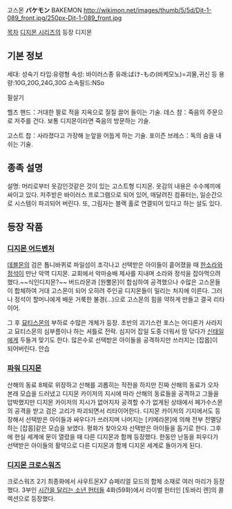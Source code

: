 고스몬
'''バケモン''' BAKEMON
http://wikimon.net/images/thumb/5/5d/Djt-1-089_front.jpg/250px-Djt-1-089_front.jpg

[[목차]]
[[디지몬 시리즈]]의 등장 디지몬

== 기본 정보 ==

세대: 성숙기
타입:유령형
속성: 바이러스종
유래:ばけ-もの(바케모노)=괴물,귀신 등
용량:10G,20G,24G,30G
소속필드:NSo

필살기

헬즈 핸드：거대한 팔로 적을 지옥으로 질질 끌어 들이는 기술.
데스 챰：죽음의 주문으로 저주를 건다. 보통 디지몬이라면 죽음의 방문하는 기술.

고스트 찹：사라졌다고 가장해 눈앞을 어둡게 하는 기술.
포이즌 브레스：독의 숨을 내쉬는 기술.

== 종족 설명 == 

설명: 머리로부터 옷감인것같은 것이 있는 고스트형 디지몬. 옷감의 내용은 수수께끼에 싸이고 있다. 저주받은 바이러스 프로그램으로 되어 있어, 매달려진 컴퓨터는, 일순간으로 시스템이 파괴되어 버린다. 또, 그림자는 블랙 홀로 연결되어 있다고 하는 설도 있다. 

== 등장 작품 ==
=== [[디지몬 어드벤처]] === 
[[데블몬]]의 검은 톱니바퀴로 파일섬이 조각나고 선택받은 아이들이 흩어졌을 때 [[한소라]]와 [[정석]]이 만난 악역 디지몬. 교회에서 악마숭배 제사를 지내며 소라와 정석을 잡아먹으려 했다.~~식인디지몬?~~ 버드라몬과 [원뿔몬]이 합심하여 공격했으나 수많은 고스몬들이 합체하여 거대 고스몬이 되어 오히려 주인공 디지몬들이 밀리는 처지에 이른다. 그러나 정석이 할머니에게 배운 거룩한 불경(...)으로 고스몬의 힘을 약하게 만들고 결국 리타이어.

그 후 [[묘티스몬]]의 부하로 수많은 개체가 등장. 초반의 괴기스런 포스는 어디론가 사라지고 묘티스몬의 심부름이나 하는 셔틀로 전락. 심지어 잡일 도중 더워서 땀 닦다가 [[신태일]]에게 두들겨 맞기도 한다. 많은수로 선택받은 아이들을 공격하지만 쓰러지는 [잡몹]이 되어버린다. 안습

=== [[파워 디지몬]] === 
산해의 동료 8체로 위장하고 산해를 괴롭히는 작전을 하지만 진짜 산해의 동료가 오자 본래 모습을 드러냈고 디지몬 카이저의 지시에 따라 산해의 동료들을 공격하고 그들을 압박했지만 디지몬 카이저의 지시가 없어지자 공격할 수가 없게된 상태에서 페가수스몬의 공격을 받고 검은 고리가 파괴되면서 리타이어한다. 디지몬 카이저의 기지에서도 등장해서 선택받은 아이들과 싸우다가 쓰러지며 나머지는 [키메라몬]에 의해 전부 전멸당하는 [잡몹]같은 모습을 보였다. 평화가 찾아오자 선택받은 아이들을 돕기로 한다. 그후에 현실 세계에 문이 열렸을 때 다른 디지몬과 함께 등장했다. 한동안 난동을 피우다가 선택받은 아이들의 활약으로 다른 디지몬과 함께 디지몬 세계로 돌아가게 된다.

=== [[디지몬 크로스워즈]] ===
크로스워즈 2기 최종화에서 샤우트몬X7 슈페리얼 모드의 합체 소재로 여러 마리가 등장했다. 3부인 [[시간을 달리는 소년 헌터들]] 4화(59화)에서 라이벌 헌터인 [토바리 렌]의 콜렉션으로 등장했다.
